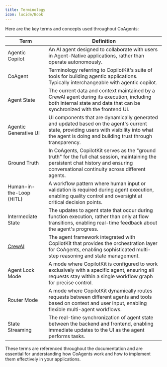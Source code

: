 ```yaml
---
title: Terminology
icon: lucide/Book
---
```


<InsecurePasswordProtected>

Here are the key terms and concepts used throughout CoAgents:

| Term | Definition |
|------|------------|
| Agentic Copilot | An AI agent designed to collaborate with users in Agent-Native applications, rather than operate autonomously. |
| CoAgent | Terminology referring to CopilotKit's suite of tools for building agentic applications. Typically interchangeable with agentic copilot. |
| Agent State | The current data and context maintained by a CrewAI agent during its execution, including both internal state and data that can be synchronized with the frontend UI. |
| Agentic Generative UI | UI components that are dynamically generated and updated based on the agent's current state, providing users with visibility into what the agent is doing and building trust through transparency. |
| Ground Truth | In CoAgents, CopilotKit serves as the "ground truth" for the full chat session, maintaining the persistent chat history and ensuring conversational continuity across different agents. |
| Human-in-the-Loop (HITL) | A workflow pattern where human input or validation is required during agent execution, enabling quality control and oversight at critical decision points. |
| Intermediate State | The updates to agent state that occur during function execution, rather than only at flow transitions, enabling real-time feedback about the agent's progress. |
| [CrewAI](https://crewai.com) | The agent framework integrated with CopilotKit that provides the orchestration layer for CoAgents, enabling sophisticated multi-step reasoning and state management. |
| Agent Lock Mode | A mode where CopilotKit is configured to work exclusively with a specific agent, ensuring all requests stay within a single workflow graph for precise control. |
| Router Mode | A mode where CopilotKit dynamically routes requests between different agents and tools based on context and user input, enabling flexible multi-agent workflows. |
| State Streaming | The real-time synchronization of agent state between the backend and frontend, enabling immediate updates to the UI as the agent performs tasks. |

These terms are referenced throughout the documentation and are essential for understanding how CoAgents work and how to implement them effectively in your applications.

</InsecurePasswordProtected>
